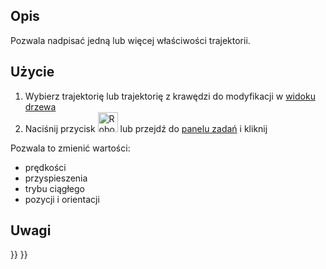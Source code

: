 <languages/>
{{Docnav/pl
|[[Robot_Edge2Trac/pl|Utwórz trajektorię z krawędzi]]
|[[Robot_TrajectoryCompound/pl|Złożenie trajektorii]]
|[[Robot_Workbench/pl|środowisko pracy Robot]]
|IconL=Robot_Edge2Trac.svg
|IconR=Robot_TrajectoryCompound.svg
|IconC=Workbench_Robot.svg
}}

{{GuiCommand/pl
|Name=Robot TrajectoryDressUp
|Name/pl=Robot: Nadpisanie trajektorii
|MenuLocation=Robot → Nadpisanie trajektorii
|Workbenches=[[Robot_Workbench/pl|Robot]]
}}

==Opis==
Pozwala nadpisać jedną lub więcej właściwości trajektorii.


==Użycie==
# Wybierz trajektorię lub trajektorię z krawędzi do modyfikacji w [[Tree_view/pl|widoku drzewa]]
# Naciśnij przycisk [[Image:Robot_TrajectoryDressUp.svg|32px]] lub przejdź do [[Task_panel/pl|panelu zadań]] i kliknij {{KEY| [[Image:Robot_TrajectoryDressUp.svg|32px]] Nadpisz trajektorię}}

Pozwala to zmienić wartości:
* prędkości
* przyspieszenia
* trybu ciągłego
* pozycji i orientacji


<span id="Notes"></span>
==Uwagi==


{{Docnav/pl
|[[Robot_Edge2Trac/pl|Utwórz trajektorię z krawędzi]]
|[[Robot_TrajectoryCompound/pl|Złożenie trajektorii]]
|[[Robot_Workbench/pl|środowisko pracy Robot]]
|IconL=Robot_Edge2Trac.svg
|IconR=Robot_TrajectoryCompound.svg
|IconC=Workbench_Robot.svg
}}

{{Robot_Tools_navi{{#translation:}}}}
{{Userdocnavi{{#translation:}}}}
{{clear}}